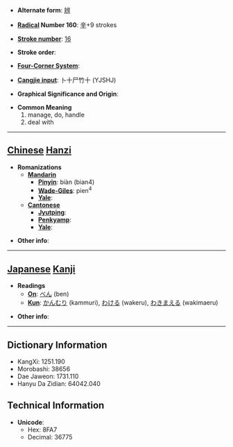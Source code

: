 * '''Alternate form''': [[辨]]

* '''[[Wiktionary:Chinese radical index| Radical]] Number 160''': [[Wiktionary:Chinese radical index 辛|辛]]+9 strokes

* '''[[Wiktionary:Chinese total strokes index|Stroke number]]''': [[Wiktionary:Chinese total strokes index 16|16]]

* '''Stroke order''': 

* '''[[Wiktionary:Chinese four corner index|Four-Corner System]]''': 

* '''[[Wiktionary:Chinese Cangjie index|Cangjie input]]''': 卜十尸竹十 (YJSHJ)

* '''Graphical Significance and Origin''': 

* '''Common Meaning'''
*#manage, do, handle
*# deal with


----

== [[Chinese]] [[Hanzi]] ==

* '''Romanizations'''
** '''[[Mandarin]]'''
*** '''[[Pinyin]]''': biàn (bian4)
*** '''[[Wade-Giles]]''': pien<sup>4</sup>
*** '''[[Yale]]''': 
** '''[[Cantonese]]'''
*** '''[[Jyutping]]''':
*** '''[[Penkyamp]]''': 
*** '''[[Yale]]''': 

* '''Other info''': 

----

== [[Japanese]] [[Kanji]] ==

* '''Readings'''
** '''[[On]]''': [[べん]] (ben)
** '''[[Kun]]''': [[かんむり]] (kammuri), [[わける]] (wakeru), [[わきまえる]] (wakimaeru)

* '''Other info''':  

----

== Dictionary Information ==

* KangXi: 1251.190
* Morobashi: 38656
* Dae Jaweon: 1731.110
* Hanyu Da Zidian: 64042.040

== Technical Information ==

* '''Unicode''':
** Hex: 8FA7
** Decimal: 36775